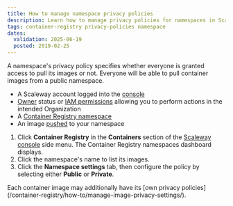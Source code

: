 ```yaml
---
title: How to manage namespace privacy policies
description: Learn how to manage privacy policies for namespaces in Scaleway's Container Registry.
tags: container-registry privacy-policies namespace
dates:
  validation: 2025-06-19
  posted: 2019-02-25
---
```



A namespace's privacy policy specifies whether everyone is granted access to pull its images or not. Everyone will be able to pull container images from a public namespace.

<Requirements />

- A Scaleway account logged into the [console](https://console.scaleway.com)
- [Owner](/iam/concepts/#owner) status or [IAM permissions](/iam/concepts/#permission) allowing you to perform actions in the intended Organization
- A [Container Registry namespace](/container-registry/how-to/create-namespace/)
- An image [pushed](/container-registry/how-to/push-images/) to your namespace


1. Click **Container Registry** in the **Containers** section of the [Scaleway console](https://console.scaleway.com) side menu. The Container Registry namespaces dashboard displays.
2. Click the namespace's name to list its images.
3. Click the **Namespace settings** tab, then configure the policy by selecting either **Public** or **Private**.

<Message type="note">
  Each container image may additionally have its [own privacy policies](/container-registry/how-to/manage-image-privacy-settings/).
</Message>


